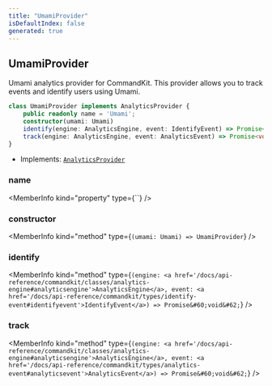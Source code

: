 ```yaml
---
title: "UmamiProvider"
isDefaultIndex: false
generated: true
---
```



<!-- This file was generated from the CommandKit source. Do not modify. Instead, re-run the "docgen" script -->


## UmamiProvider

<GenerationInfo sourceFile="packages/analytics/src/umami/provider.ts" sourceLine="13" packageName="@commandkit/analytics" />

Umami analytics provider for CommandKit.
This provider allows you to track events and identify users using Umami.

```ts title="Signature"
class UmamiProvider implements AnalyticsProvider {
    public readonly name = 'Umami';
    constructor(umami: Umami)
    identify(engine: AnalyticsEngine, event: IdentifyEvent) => Promise<void>;
    track(engine: AnalyticsEngine, event: AnalyticsEvent) => Promise<void>;
}
```
* Implements: <code><a href='/docs/api-reference/commandkit/interfaces/analytics-provider#analyticsprovider'>AnalyticsProvider</a></code>



<div className="members-wrapper">

### name

<MemberInfo kind="property" type={``}   />


### constructor

<MemberInfo kind="method" type={`(umami: Umami) => UmamiProvider`}   />


### identify

<MemberInfo kind="method" type={`(engine: <a href='/docs/api-reference/commandkit/classes/analytics-engine#analyticsengine'>AnalyticsEngine</a>, event: <a href='/docs/api-reference/commandkit/types/identify-event#identifyevent'>IdentifyEvent</a>) => Promise&#60;void&#62;`}   />


### track

<MemberInfo kind="method" type={`(engine: <a href='/docs/api-reference/commandkit/classes/analytics-engine#analyticsengine'>AnalyticsEngine</a>, event: <a href='/docs/api-reference/commandkit/types/analytics-event#analyticsevent'>AnalyticsEvent</a>) => Promise&#60;void&#62;`}   />




</div>
